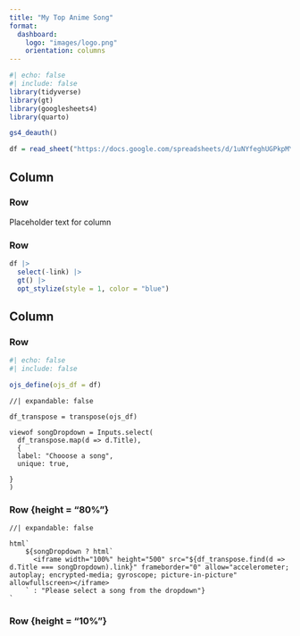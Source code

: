 ```yaml
---
title: "My Top Anime Song"
format:
  dashboard:
    logo: "images/logo.png"
    orientation: columns
---
```


```r
#| echo: false
#| include: false
library(tidyverse)
library(gt)
library(googlesheets4)
library(quarto)
```

```r
gs4_deauth()

df = read_sheet("https://docs.google.com/spreadsheets/d/1uNYfeghUGPkpMYVwhLSkxx81_x8Syr7t9W8D4Ry4hag/edit?gid=0#gid=0")

```

## Column {width="60%"}

### Row {height="10%"}
Placeholder text for column 

### Row {height="90%"}

```r
df |> 
  select(-link) |> 
  gt() |> 
  opt_stylize(style = 1, color = "blue")
```

## Column {width="40%"}

### Row {height="10%"}

```r
#| echo: false
#| include: false

ojs_define(ojs_df = df)
```

```ojs
//| expandable: false

df_transpose = transpose(ojs_df)

viewof songDropdown = Inputs.select(
  df_transpose.map(d => d.Title),
  {
  label: "Chooose a song",
  unique: true,
  
}
)

```

### Row {height = "80%"}

```ojs
//| expandable: false

html`
    ${songDropdown ? html`
      <iframe width="100%" height="500" src="${df_transpose.find(d => d.Title === songDropdown).link}" frameborder="0" allow="accelerometer; autoplay; encrypted-media; gyroscope; picture-in-picture" allowfullscreen></iframe>
    ` : "Please select a song from the dropdown"}
`
```

### Row {height = "10%"}

::: {.card}

:::


